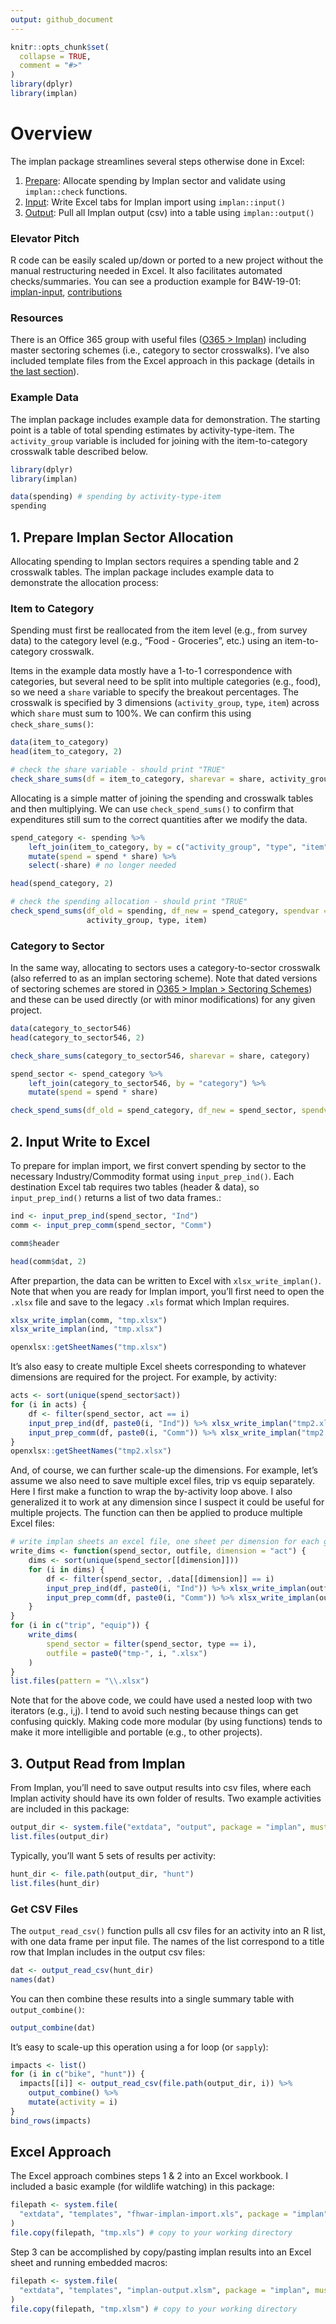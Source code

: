 ---
output: github_document
---
<!-- implan-transfer.md is generated from implan-transfer.Rmd. Please edit that file -->

```{r, include = FALSE}
knitr::opts_chunk$set(
  collapse = TRUE,
  comment = "#>"
)
library(dplyr)
library(implan)
```

# Overview

The implan package streamlines several steps otherwise done in Excel:

1. [Prepare](#1-prepare-implan-sector-allocation): Allocate spending by Implan sector and validate using `implan::check` functions.
2. [Input](#2-input-write-to-excel): Write Excel tabs for Implan import using `implan::input()`
3. [Output](#3-output-read-from-implan): Pull all Implan output (csv) into a table using `implan::output()`

### Elevator Pitch

R code can be easily scaled up/down or ported to a new project without the manual restructuring needed in Excel. It also facilitates automated checks/summaries. You can see a production example for B4W-19-01:   [implan-input](https://github.com/southwick-associates/B4W-19-01/blob/master/code/implan/1-implan-input.R), [contributions](https://github.com/southwick-associates/B4W-19-01/blob/master/code/implan/2-contributions.R)

### Resources

There is an Office 365 group with useful files ([O365 > Implan](https://southwickassociatesinc.sharepoint.com/sites/Implan)) including master sectoring schemes (i.e., category to sector crosswalks). I've also included template files from the Excel approach in this package (details in [the last section](#excel-approach)).

### Example Data

The implan package includes example data for demonstration. The starting point is a table of total spending estimates by activity-type-item. The `activity_group` variable is included for joining with the item-to-category crosswalk table described below.

```{r}
library(dplyr)
library(implan)

data(spending) # spending by activity-type-item
spending
```

## 1. Prepare Implan Sector Allocation

Allocating spending to Implan sectors requires a spending table and 2 crosswalk tables. The implan package includes example data to demonstrate the allocation process:

### Item to Category

Spending must first be reallocated from the item level (e.g., from survey data) to the category level (e.g., "Food - Groceries", etc.) using an item-to-category crosswalk. 

Items in the example data mostly have a 1-to-1 correspondence with categories, but several need to be split into multiple categories (e.g., food), so we need a `share` variable to specify the breakout percentages. The crosswalk is specified by 3 dimensions (`activity_group`, `type`, `item`) across which `share` must sum to 100%. We can confirm this using `check_share_sums()`:

```{r}
data(item_to_category)
head(item_to_category, 2)

# check the share variable - should print "TRUE"
check_share_sums(df = item_to_category, sharevar = share, activity_group, type, item)
```

Allocating is a simple matter of joining the spending and crosswalk tables and then multiplying. We can use `check_spend_sums()` to confirm that expenditures still sum to the correct quantities after we modify the data.

```{r}
spend_category <- spending %>%
    left_join(item_to_category, by = c("activity_group", "type", "item")) %>%
    mutate(spend = spend * share) %>%
    select(-share) # no longer needed

head(spend_category, 2)

# check the spending allocation - should print "TRUE"
check_spend_sums(df_old = spending, df_new = spend_category, spendvar = spend, 
                 activity_group, type, item)
```

### Category to Sector

In the same way, allocating to sectors uses a category-to-sector crosswalk (also referred to as an implan sectoring scheme). Note that dated versions of sectoring schemes are stored in [O365 > Implan > Sectoring Schemes](https://southwickassociatesinc.sharepoint.com/:f:/s/Implan/EnL9nwfijuROuo34BCV47fkB9yuOh8l0lDdaEtmEfL9TNA?e=R2dby9)) and these can be used directly (or with minor modifications) for any given project.

```{r}
data(category_to_sector546)
head(category_to_sector546, 2)

check_share_sums(category_to_sector546, sharevar = share, category)

spend_sector <- spend_category %>%
    left_join(category_to_sector546, by = "category") %>%
    mutate(spend = spend * share)

check_spend_sums(df_old = spend_category, df_new = spend_sector, spendvar = spend, category)
```

## 2. Input Write to Excel

To prepare for implan import, we first convert spending by sector to the necessary Industry/Commodity format using `input_prep_ind()`. Each destination Excel tab requires two tables (header & data), so `input_prep_ind()` returns a list of two data frames.:

```{r}
ind <- input_prep_ind(spend_sector, "Ind")
comm <- input_prep_comm(spend_sector, "Comm")

comm$header

head(comm$dat, 2)
```

After prepartion, the data can be written to Excel with `xlsx_write_implan()`. Note that when you are ready for Implan import, you'll first need to open the `.xlsx` file and save to the legacy `.xls` format which Implan requires.

```{r}
xlsx_write_implan(comm, "tmp.xlsx")
xlsx_write_implan(ind, "tmp.xlsx")

openxlsx::getSheetNames("tmp.xlsx")
```

It's also easy to create multiple Excel sheets corresponding to whatever dimensions are required for the project. For example, by activity:

```{r}
acts <- sort(unique(spend_sector$act))
for (i in acts) {
    df <- filter(spend_sector, act == i)
    input_prep_ind(df, paste0(i, "Ind")) %>% xlsx_write_implan("tmp2.xlsx")
    input_prep_comm(df, paste0(i, "Comm")) %>% xlsx_write_implan("tmp2.xlsx")
}
openxlsx::getSheetNames("tmp2.xlsx")
```

And, of course, we can further scale-up the dimensions. For example, let's assume we also need to save multiple excel files, trip vs equip separately. Here I first make a function to wrap the by-activity loop above. I also generalized it to work at any dimension since I suspect it could be useful for multiple projects. The function can then be applied to produce multiple Excel files:

```{r}
# write implan sheets an excel file, one sheet per dimension for each group (Ind vs Comm)
write_dims <- function(spend_sector, outfile, dimension = "act") {
    dims <- sort(unique(spend_sector[[dimension]]))
    for (i in dims) {
        df <- filter(spend_sector, .data[[dimension]] == i)
        input_prep_ind(df, paste0(i, "Ind")) %>% xlsx_write_implan(outfile)
        input_prep_comm(df, paste0(i, "Comm")) %>% xlsx_write_implan(outfile)
    }
}
for (i in c("trip", "equip")) {
    write_dims(
        spend_sector = filter(spend_sector, type == i),
        outfile = paste0("tmp-", i, ".xlsx")
    )
}
list.files(pattern = "\\.xlsx")
```

Note that for the above code, we could have used a nested loop with two iterators (e.g., i,j). I tend to avoid such nesting because things can get confusing quickly. Making code more modular (by using functions) tends to make it more intelligible and portable (e.g., to other projects).

## 3. Output Read from Implan

From Implan, you'll need to save output results into csv files, where each Implan activity should have its own folder of results. Two example activities are included in this package:

```{r}
output_dir <- system.file("extdata", "output", package = "implan", mustWork = TRUE)
list.files(output_dir)
```

Typically, you'll want 5 sets of results per activity:

```{r}
hunt_dir <- file.path(output_dir, "hunt")
list.files(hunt_dir)
```

### Get CSV Files

The `output_read_csv()` function pulls all csv files for an activity into an R list, with one data frame per input file. The names of the list correspond to a title row that Implan includes in the output csv files:

```{r}
dat <- output_read_csv(hunt_dir)
names(dat)
```

You can then combine these results into a single summary table with `output_combine()`:

```{r}
output_combine(dat)
```

It's easy to scale-up this operation using a for loop (or `sapply`):

```{r}
impacts <- list()
for (i in c("bike", "hunt")) {
  impacts[[i]] <- output_read_csv(file.path(output_dir, i)) %>% 
    output_combine() %>% 
    mutate(activity = i)
}
bind_rows(impacts)
```

## Excel Approach

The Excel approach combines steps 1 & 2 into an Excel workbook. I included a basic example (for wildlife watching) in this package:

```{r}
filepath <- system.file(
  "extdata", "templates", "fhwar-implan-import.xls", package = "implan", mustWork = TRUE
)
file.copy(filepath, "tmp.xls") # copy to your working directory
```

Step 3 can be accomplished by copy/pasting implan results into an Excel sheet and running embedded macros:

```{r}
filepath <- system.file(
  "extdata", "templates", "implan-output.xlsm", package = "implan", mustWork = TRUE
)
file.copy(filepath, "tmp.xlsm") # copy to your working directory
```

